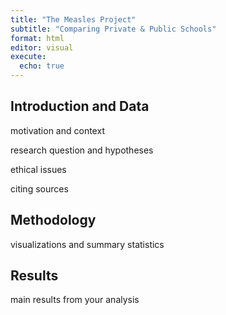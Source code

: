```yaml
---
title: "The Measles Project"
subtitle: "Comparing Private & Public Schools"
format: html
editor: visual
execute:
  echo: true
---
```


## Introduction and Data

motivation and context

research question and hypotheses

ethical issues

citing sources

## Methodology

visualizations and summary statistics

## Results

main results from your analysis
